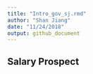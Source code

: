 ```yaml
---
title: "Intro_gov_sj.rmd"
author: "Shan Jiang"
date: "11/24/2018"
output: github_document
---
```


## Salary Prospect 

```r



```

